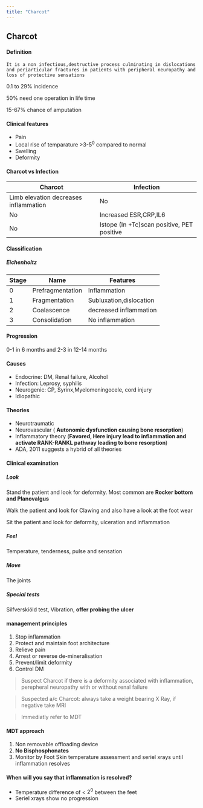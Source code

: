 ```yaml
---
title: "Charcot"
---
```


## Charcot

#### Definition

`It is a non infectious,destructive process culminating in dislocations and periarticular fractures in patients with peripheral neuropathy and loss of protective sensations`

0.1 to 29% incidence

50% need one operation in life time

15-67% chance of amputation

#### Clinical features

-   Pain
-   Local rise of temparature \>3-5<sup>0</sup> compared to normal
-   Swelling
-   Deformity

#### Charcot vs Infection

| Charcot                               | Infection                                  |
|----------------------------------|--------------------------------------|
| Limb elevation decreases inflammation | No                                         |
| No                                    | Increased ESR,CRP,IL6                      |
| No                                    | Istope (In +Tc)scan positive, PET positive |

#### Classification

##### Eichenholtz

| Stage | Name             | Features                |
|-------|------------------|-------------------------|
| 0     | Prefragmentation | Inflammation            |
| 1     | Fragmentation    | Subluxation,dislocation |
| 2     | Coalascence      | decreased inflammation  |
| 3     | Consolidation    | No inflammation         |

#### Progression

0-1 in 6 months and 2-3 in 12-14 months

#### Causes

-   Endocrine: DM, Renal failure, Alcohol
-   Infection: Leprosy, syphilis
-   Neurogenic: CP, Syrinx,Myelomeningocele, cord injury
-   Idiopathic

#### Theories

-   Neurotraumatic
-   Neurovascular ( **Autonomic dysfunction causing bone resorption**)
-   Inflammatory theory (**Favored, Here injury lead to inflammation and activate RANK-RANKL pathway leading to bone resorption**)
-   ADA, 2011 suggests a hybrid of all theories

#### Clinical examination

##### Look

Stand the patient and look for deformity. Most common are **Rocker bottom and Planovalgus**

Walk the patient and look for Clawing and also have a look at the foot wear

Sit the patient and look for deformity, ulceration and inflammation

##### Feel

Temperature, tenderness, pulse and sensation

##### Move

The joints

##### Special tests

Silfverskiöld test, Vibration, **offer probing the ulcer**

#### management principles

1.  Stop inflammation
2.  Protect and maintain foot architecture
3.  Relieve pain
4.  Arrest or reverse de-mineralisation
5.  Prevent/limit deformity
6.  Control DM

> Suspect Charcot if there is a deformity associated with inflammation, perepheral neuropathy with or without renal failure

> Suspected a/c Charcot: always take a weight bearing X Ray, if negative take MRI

> Immediatly refer to MDT

#### MDT approach

1.  Non removable offloading device
2.  **No Bisphosphonates**
3.  Monitor by Foot Skin temperature assessment and seriel xrays until inflammation resolves

#### When will you say that inflammation is resolved?

-   Temperature difference of \< $2^0$ between the feet
-   Seriel xrays show no progression
